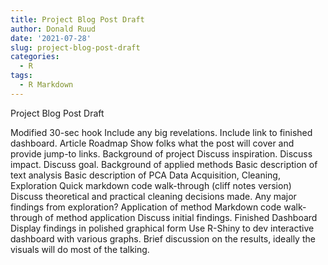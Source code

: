 ```yaml
---
title: Project Blog Post Draft
author: Donald Ruud
date: '2021-07-28'
slug: project-blog-post-draft
categories:
  - R
tags:
  - R Markdown
---
```



Project Blog Post Draft

Modified 30-sec hook
	Include any big revelations.
	Include link to finished dashboard.
Article Roadmap
	Show folks what the post will cover and provide jump-to links.
Background of project
	Discuss inspiration.
	Discuss impact.
	Discuss goal.
Background of applied methods
	Basic description of text analysis
	Basic description of PCA
Data Acquisition, Cleaning, Exploration
	Quick markdown code walk-through (cliff notes version)
	Discuss theoretical and practical cleaning decisions made.
	Any major findings from exploration?
Application of method
	Markdown code walk-through of method application
	Discuss initial findings.
Finished Dashboard
	Display findings in polished graphical form
	Use R-Shiny to dev interactive dashboard with various graphs.
	Brief discussion on the results, ideally the visuals will do most of the talking.
